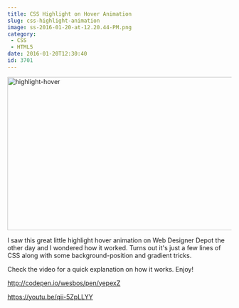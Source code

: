 ```yaml
---
title: CSS Highlight on Hover Animation
slug: css-highlight-animation
image: ss-2016-01-20-at-12.20.44-PM.png
category:
 - CSS
 - HTML5
date: 2016-01-20T12:30:40
id: 3701
---
```


<img src="highlight-hover.gif" alt="highlight-hover" width="633" height="344" class="aligncenter size-full wp-image-3702" />

I saw this great little highlight hover animation on Web Designer Depot the other day and I wondered how it worked. Turns out it's just a few lines of CSS along with some background-position and gradient tricks.

Check the video for a quick explanation on how it works. Enjoy!

http://codepen.io/wesbos/pen/yepexZ

https://youtu.be/qii-5ZpLLYY
